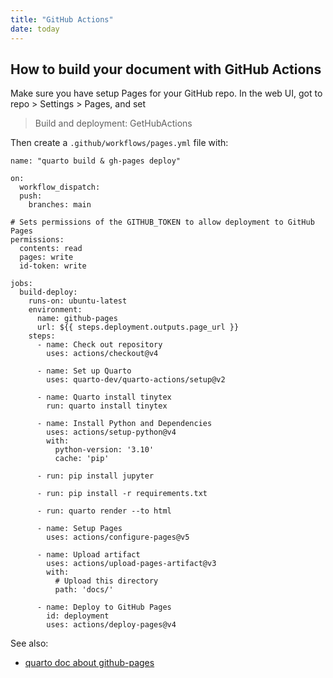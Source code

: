 ```yaml
---
title: "GitHub Actions"
date: today
---
```


How to build your document with GitHub Actions
-------------------------------------------------------------------------------

Make sure you have setup Pages for your GitHub repo. In the web UI, got to
repo > Settings > Pages, and set

>   Build and deployment: GetHubActions

Then create a `.github/workflows/pages.yml` file with:

```
name: "quarto build & gh-pages deploy"

on:
  workflow_dispatch:
  push:
    branches: main

# Sets permissions of the GITHUB_TOKEN to allow deployment to GitHub Pages
permissions:
  contents: read
  pages: write
  id-token: write

jobs:
  build-deploy:
    runs-on: ubuntu-latest
    environment:
      name: github-pages
      url: ${{ steps.deployment.outputs.page_url }}
    steps:
      - name: Check out repository
        uses: actions/checkout@v4

      - name: Set up Quarto
        uses: quarto-dev/quarto-actions/setup@v2

      - name: Quarto install tinytex
        run: quarto install tinytex

      - name: Install Python and Dependencies
        uses: actions/setup-python@v4
        with:
          python-version: '3.10'
          cache: 'pip'

      - run: pip install jupyter

      - run: pip install -r requirements.txt

      - run: quarto render --to html

      - name: Setup Pages
        uses: actions/configure-pages@v5

      - name: Upload artifact
        uses: actions/upload-pages-artifact@v3
        with:
          # Upload this directory
          path: 'docs/'

      - name: Deploy to GitHub Pages
        id: deployment
        uses: actions/deploy-pages@v4
```


See also:

-   [quarto doc about github-pages](https://quarto.org/docs/publishing/github-pages.html)

